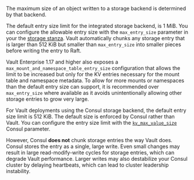 The maximum size of an object written to a storage backend is determined
by that backend.

The default entry size limit for the integrated storage backend, is 1 MiB. You
can configure the allowable entry size with the `max_entry_size` parameter in
your the [storage
stanza](/vault/docs/configuration/storage/raft#max_entry_size). Vault
automatically chunks any storage entry that is larger than 512 KiB but smaller
than `max_entry_size` into smaller pieces before writing the entry to Raft.

Vault Enterprise 1.17 and higher also exposes a
`max_mount_and_namespace_table_entry_size` configuration that allows the limit
to be increased but only for the KV entries necessary for the mount table and
namespace metadata. To allow for more mounts or namespaces than the default
entry size can support, it is recommended over `max_entry_size` where available
as it avoids unintentionally allowing other storage entries to grow very large.

For Vault deployments using the Consul storage backend, the default entry size
limit is 512 KiB. The default size is enforced by Consul rather than Vault. You
can configure the entry size limit with the 
[`kv_max_value_size`](/consul/docs/agent/config/config-files#kv_max_value_size)
Consul parameter.

However, Consul **does not** chunk storage entries the way Vault does. Consul
stores the entry as a single, large write. Even small changes may result in
large read-modify-write cycles for storage entries, which can degrade Vault
performance. Larger writes may also destabilize your Consul cluster by delaying
heartbeats, which can lead to cluster leadership instability.
